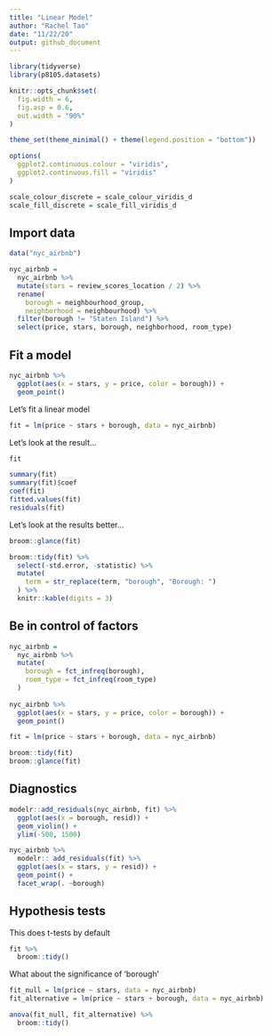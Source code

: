 ```yaml
---
title: "Linear Model"
author: "Rachel Tao"
date: "11/22/20"
output: github_document
---
```


```r
library(tidyverse)
library(p8105.datasets)

knitr::opts_chunk$set(
  fig.width = 6,
  fig.asp = 0.6,
  out.width = "90%"
)

theme_set(theme_minimal() + theme(legend.position = "bottom"))

options(
  ggplot2.continuous.colour = "viridis",
  ggplot2.continuous.fill = "viridis"
)

scale_colour_discrete = scale_colour_viridis_d
scale_fill_discrete = scale_fill_viridis_d

```


## Import data
```r
data("nyc_airbnb")

nyc_airbnb =
  nyc_airbnb %>% 
  mutate(stars = review_scores_location / 2) %>% 
  rename(
    borough = neighbourhood_group,
    neighborhood = neighbourhood) %>% 
  filter(borough != "Staten Island") %>% 
  select(price, stars, borough, neighborhood, room_type)
```

## Fit a model

```r
nyc_airbnb %>% 
  ggplot(aes(x = stars, y = price, color = borough)) +
  geom_point()
```


Let's fit a linear model

```r
fit = lm(price ~ stars + borough, data = nyc_airbnb)
```

Let's look at the result...

```r
fit

summary(fit)
summary(fit)$coef
coef(fit)
fitted.values(fit)
residuals(fit)

```

Let's look at the results better...

```r
broom::glance(fit)

broom::tidy(fit) %>% 
  select(-std.error, -statistic) %>% 
  mutate(
    term = str_replace(term, "borough", "Borough: ")
  ) %>% 
  knitr::kable(digits = 3)
```

## Be in control of factors

```r
nyc_airbnb = 
  nyc_airbnb %>% 
  mutate(
    borough = fct_infreq(borough),
    room_type = fct_infreq(room_type)
  )
  
nyc_airbnb %>%
  ggplot(aes(x = stars, y = price, color = borough)) +
  geom_point()

```

```r
fit = lm(price ~ stars + borough, data = nyc_airbnb)

broom::tidy(fit)
broom::glance(fit)
```

## Diagnostics

```r
modelr::add_residuals(nyc_airbnb, fit) %>% 
  ggplot(aes(x = borough, resid)) +
  geom_violin() +
  ylim(-500, 1500)

nyc_airbnb %>% 
  modelr:: add_residuals(fit) %>% 
  ggplot(aes(x = stars, y = resid)) +
  geom_point() +
  facet_wrap(. ~borough)
```

## Hypothesis tests

This does t-tests by default

```r
fit %>% 
  broom::tidy()
```

What about the significance of 'borough'

```r
fit_null = lm(price ~ stars, data = nyc_airbnb)
fit_alternative = lm(price ~ stars + borough, data = nyc_airbnb)

anova(fit_null, fit_alternative) %>% 
  broom::tidy()
```

